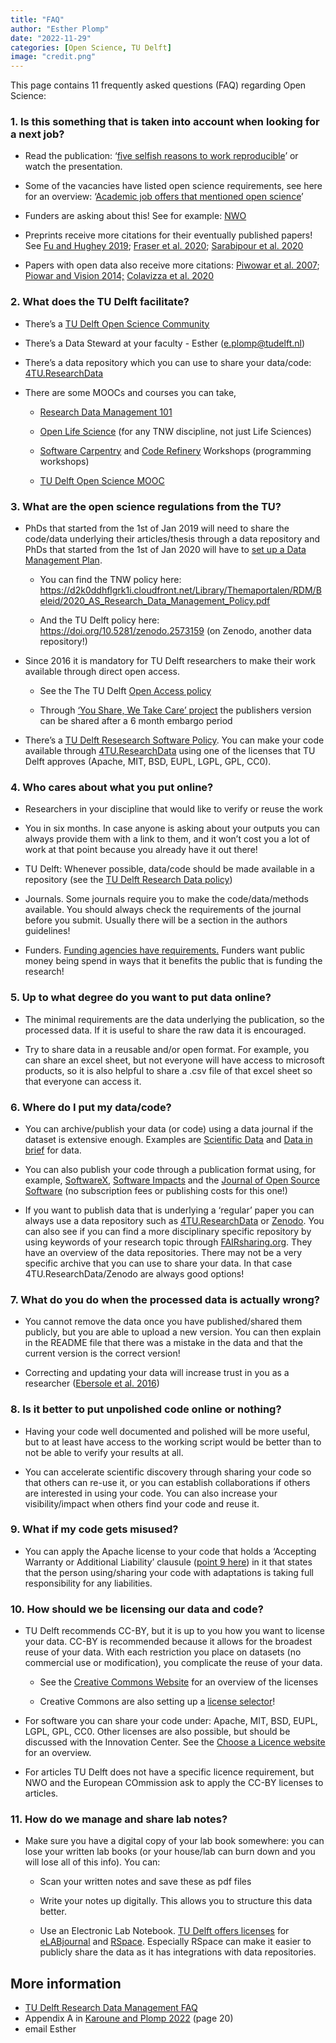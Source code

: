```yaml
---
title: "FAQ"
author: "Esther Plomp"
date: "2022-11-29"
categories: [Open Science, TU Delft]
image: "credit.png"
---
```


This page contains 11 frequently asked questions (FAQ) regarding Open Science:

### **1. Is this something that is taken into account when looking for a next job?**

-   Read the publication: '[five selfish reasons to work reproducible](https://genomebiology.biomedcentral.com/articles/10.1186/s13059-015-0850-7)' or watch the presentation.

-   Some of the vacancies have listed open science requirements, see here for an overview: '[Academic job offers that mentioned open science](https://osf.io/7jbnt/)'

-   Funders are asking about this! See for example: [NWO](https://www.nwo.nl/en/open-science)

-   Preprints receive more citations for their eventually published papers! See [Fu and Hughey 2019](https://doi.org/10.7554/eLife.52646); [Fraser et al. 2020](https://doi.org/10.1162/qss_a_00043); [Sarabipour et al. 2020](https://doi.org/10.1101/2020.04.02.022079)

-   Papers with open data also receive more citations: [Piwowar et al. 2007](http://doi.org/10.1371/journal.pone.0000308); [Piowar and Vision 2014;](http://doi.org/10.7717/peerj.175) [Colavizza et al. 2020](https://doi.org/10.1371/journal.pone.0230416)

### **2. What does the TU Delft facilitate?**

-   There's a [TU Delft Open Science Community](https://osc-delft.github.io/)

-   There's a Data Steward at your faculty - Esther ([e.plomp\@tudelft.nl](mailto:e.plomp@tudelft.nl))

-   There's a data repository which you can use to share your data/code: [4TU.ResearchData](https://data.4tu.nl/info/en/)

-   There are some MOOCs and courses you can take,

    -   [Research Data Management 101](https://www.tudelft.nl/library/research-data-management/r/training-evenementen/training-voor-onderzoekers/research-data-management-101)

    -   [Open Life Science](https://intranet.tudelft.nl/-/open-life-science-programme) (for any TNW discipline, not just Life Sciences)

    -   [Software Carpentry](https://www.tudelft.nl/en/library/research-data-management/r/training-events/training-for-researchers/software-carpentry-workshop) and [Code Refinery](https://www.tudelft.nl/en/library/research-data-management/r/training-events/training-for-researchers/coderefinery-workshops) Workshops (programming workshops)

    -   [TU Delft Open Science MOOC](https://online-learning.tudelft.nl/courses/open-science-sharing-your-research-with-the-world/)

### **3. What are the open science regulations from the TU?**

-   PhDs that started from the 1st of Jan 2019 will need to share the code/data underlying their articles/thesis through a data repository and PhDs that started from the 1st of Jan 2020 will have to [set up a Data Management Plan](https://estherplomp.github.io/TNW-OS-support/posts/DMP-PhD/).

    -   You can find the TNW policy here: <https://d2k0ddhflgrk1i.cloudfront.net/Library/Themaportalen/RDM/Beleid/2020_AS_Research_Data_Management_Policy.pdf> 

    -   And the TU Delft policy here: <https://doi.org/10.5281/zenodo.2573159> (on Zenodo, another data repository!)

-   Since 2016 it is mandatory for TU Delft researchers to make their work available through direct open access.

    -   See the The TU Delft [Open Access policy](https://d1rkab7tlqy5f1.cloudfront.net/Library/Themaportalen/Open.tudelft.nl/OA_beleid.pdf) 

    -   Through ['You Share, We Take Care' project](https://www.tudelft.nl/en/library/library-for-researchers/library-for-researchers/publishing-outreach/you-share-we-take-care) the publishers version can be shared after a 6 month embargo period

-   There's a [TU Delft Resesearch Software Policy](https://doi.org/10.5281/zenodo.4629662). You can make your code available through [4TU.ResearchData](https://data.4tu.nl/info/en/) using one of the licenses that TU Delft approves (Apache, MIT, BSD, EUPL, LGPL, GPL, CC0). 

### **4. Who cares about what you put online?**

-   Researchers in your discipline that would like to verify or reuse the work

-   You in six months. In case anyone is asking about your outputs you can always provide them with a link to them, and it won't cost you a lot of work at that point because you already have it out there! 

-   TU Delft: Whenever possible, data/code should be made available in a repository (see the [TU Delft Research Data policy](https://doi.org/10.5281/zenodo.2573159))

-   Journals. Some journals require you to make the code/data/methods available. You should always check the requirements of the journal before you submit. Usually there will be a section in the authors guidelines!

-   Funders. [Funding agencies have requirements.](https://estherplomp.github.io/TNW-OS-support/posts/data-sharing-2021/) Funders want public money being spend in ways that it benefits the public that is funding the research!

### **5. Up to what degree do you want to put data online?**

-   The minimal requirements are the data underlying the publication, so the processed data. If it is useful to share the raw data it is encouraged.

-   Try to share data in a reusable and/or open format. For example, you can share an excel sheet, but not everyone will have access to microsoft products, so it is also helpful to share a .csv file of that excel sheet so that everyone can access it. 

### **6. Where do I put my data/code?**

-   You can archive/publish your data (or code) using a data journal if the dataset is extensive enough. Examples are [Scientific Data](https://www.nature.com/sdata/) and [Data in brief](https://www.journals.elsevier.com/data-in-brief) for data. 

-   You can also publish your code through a publication format using, for example, [SoftwareX](https://www.journals.elsevier.com/softwarex/), [Software Impacts](https://www.journals.elsevier.com/software-impacts/) and the [Journal of Open Source Software](https://joss.theoj.org/) (no subscription fees or publishing costs for this one!)

-   If you want to publish data that is underlying a 'regular' paper you can always use a data repository such as [4TU.ResearchData](https://data.4tu.nl/info/en/) or [Zenodo](https://zenodo.org/). You can also see if you can find a more disciplinary specific repository by using keywords of your research topic through [FAIRsharing.org](https://fairsharing.org/). They have an overview of the data repositories. There may not be a very specific archive that you can use to share your data. In that case 4TU.ResearchData/Zenodo are always good options!

### **7. What do you do when the processed data is actually wrong?**

-   You cannot remove the data once you have published/shared them publicly, but you are able to upload a new version. You can then explain in the README file that there was a mistake in the data and that the current version is the correct version!

-   Correcting and updating your data will increase trust in you as a researcher ([Ebersole et al. 2016](https://doi.org/10.1371/journal.pbio.1002460))

### **8. Is it better to put unpolished code online or nothing?**

-   Having your code well documented and polished will be more useful, but to at least have access to the working script would be better than to not be able to verify your results at all.

-   You can accelerate scientific discovery through sharing your code so that others can re-use it, or you can establish collaborations if others are interested in using your code. You can also increase your visibility/impact when others find your code and reuse it.

### **9. What if my code gets misused?**

-   You can apply the Apache license to your code that holds a 'Accepting Warranty or Additional Liability' clausule ([point 9 here](https://ant.apache.org/license.html)) in it that states that the person using/sharing your code with adaptations is taking full responsibility for any liabilities. 

### **10. How should we be licensing our data and code?**

-   TU Delft recommends CC-BY, but it is up to you how you want to license your data. CC-BY is recommended because it allows for the broadest reuse of your data. With each restriction you place on datasets (no commercial use or modification), you complicate the reuse of your data. 

    -   See the [Creative Commons Website](https://creativecommons.org/licenses/) for an overview of the licenses

    -   Creative Commons are also setting up a [license selector](https://creativecommons.org/choose/)!

-   For software you can share your code under: Apache, MIT, BSD, EUPL, LGPL, GPL, CC0. Other licenses are also possible, but should be discussed with the Innovation Center. See the [Choose a Licence website](https://choosealicense.com/ ) for an overview.

-   For articles TU Delft does not have a specific licence requirement, but NWO and the European COmmission ask to apply the CC-BY licenses to articles.

### **11. How do we manage and share lab notes?**

-   Make sure you have a digital copy of your lab book somewhere: you can lose your written lab books (or your house/lab can burn down and you will lose all of this info). You can:

    -   Scan your written notes and save these as pdf files

    -   Write your notes up digitally. This allows you to structure this data better.

    -   Use an Electronic Lab Notebook. [TU Delft offers licenses](https://www.tudelft.nl/en/library/research-data-management/r/manage/electronic-lab-notebook) for [eLABjournal](https://www.elabjournal.com/) and [RSpace](https://www.researchspace.com/). Especially RSpace can make it easier to publicly share the data as it has integrations with data repositories.

## More information

-   [TU Delft Research Data Management FAQ](https://www.tudelft.nl/library/research-data-management/r/buttons/faqs)
-   Appendix A in [Karoune and Plomp 2022](https://doi.org/10.5281/zenodo.7320029) (page 20)
-   email Esther
